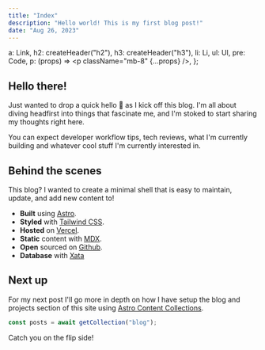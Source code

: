 ```yaml
---
title: "Index"
description: "Hello world! This is my first blog post!"
date: "Aug 26, 2023"
---
```



  a: Link,
  h2: createHeader("h2"),
  h3: createHeader("h3"),
  li: Li,
  ul: Ul,
  pre: Code,
  p: (props) => <p className="mb-8" {...props} />,
};

## Hello there!

Just wanted to drop a quick hello 👋 as I kick off this blog. I'm all about diving headfirst into things that fascinate me, and I'm stoked to start sharing my thoughts right here.

You can expect developer workflow tips, tech reviews, what I'm currently building and whatever cool stuff I'm currently interested in.

## Behind the scenes

This blog? I wanted to create a minimal shell that is easy to maintain, update, and add new content to!

- **Built** using [Astro](https://astro.build/).
- **Styled** with [Tailwind CSS](https://tailwindcss.com).
- **Hosted** on [Vercel](https://vercel.com).
- **Static** content with [MDX](https://mdxjs.com/).
- **Open** sourced on [Github](https://github.com/johnvicke/malmedal.dev).
- **Database** with [Xata](https://xata.io/)

## Next up

For my next post I'll go more in depth on how I have setup the blog and projects section of this site using [Astro Content Collections](https://docs.astro.build/en/guides/content-collections/).

```js 
const posts = await getCollection("blog");
```

Catch you on the flip side!
